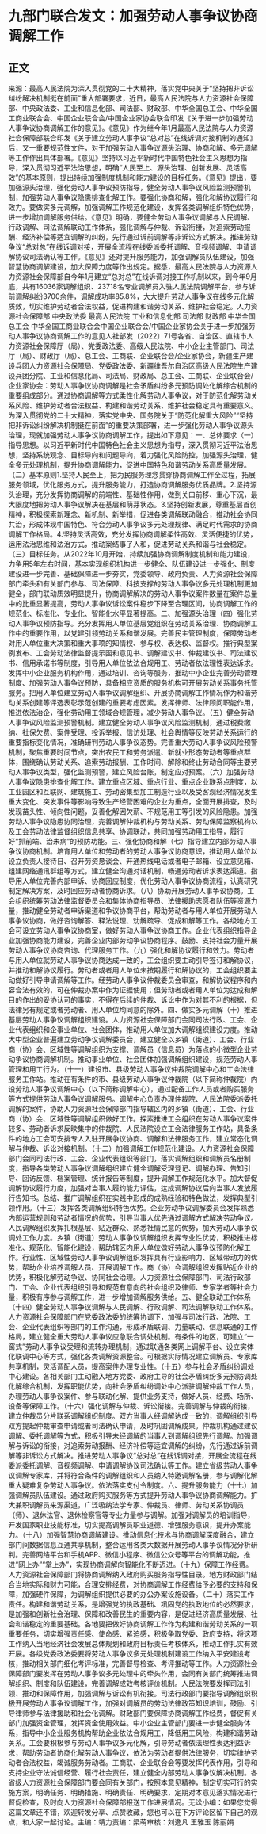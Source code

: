 # 九部门联合发文：加强劳动人事争议协商调解工作
## 正文
来源：最高人民法院为深入贯彻党的二十大精神，落实党中央关于“坚持把非诉讼纠纷解决机制挺在前面”重大部署要求，近日，最高人民法院与人力资源社会保障部、中央政法委、工业和信息化部、司法部、财政部、中华全国总工会、中华全国工商业联合会、中国企业联合会/中国企业家协会联合印发《关于进一步加强劳动人事争议协商调解工作的意见》。《意见》作为继今年1月最高人民法院与人力资源社会保障部联合印发《关于建立劳动人事争议“总对总”在线诉调对接机制的通知》后，又一重要规范性文件，对于加强劳动人事争议源头治理、协商和解、多元调解等工作作出具体部署。《意见》坚持以习近平新时代中国特色社会主义思想为指导，深入贯彻习近平法治思想，明确“人民至上、源头治理、创新发展、灵活高效”的基本原则，提出持续加强制度机制和能力建设的目标任务。《意见》提出，要加强源头治理，强化劳动人事争议预防指导，健全劳动人事争议风险监测预警机制，加强劳动人事争议隐患排查化解工作。要强化协商和解，强化和解协议履行和效力。要做实多元调解，加强调解工作规范化建设，发挥各类调解组织特色优势，进一步增加调解服务供给。《意见》明确，要健全劳动人事争议调解与人民调解、行政调解、司法调解联动工作体系，强化调解与仲裁、诉讼衔接，对追索劳动报酬、经济补偿等适宜调解的纠纷，先行通过诉前调解等非诉讼方式解决。推进劳动争议“总对总”在线诉调对接，开展全流程在线委派委托调解、音视频调解、申请调解协议司法确认等工作。《意见》还对提升服务能力，加强调解员队伍建设，加强智慧协商调解建设，加大保障力度等作出规定。据悉，最高人民法院与人力资源人力资源社会保障部自今年1月建立“总对总”在线诉调对接工作机制以来，到今年9月底，共有16036家调解组织、23718名专业调解员入驻人民法院调解平台，参与诉前调解纠纷3700余件，调解成功率85.8%，大大提升劳动人事争议在线多元化解质效，切实维护劳动者合法权益，促进构建和谐劳动关系、维护社会稳定。人力资源社会保障部 中央政法委 最高人民法院 工业和信息化部 司法部 财政部 中华全国总工会 中华全国工商业联合会中国企业联合会/中国企业家协会关于进一步加强劳动人事争议协商调解工作的意见人社部发〔2022〕71号各省、自治区、直辖市人力资源社会保障厅（局）、党委政法委、高级人民法院、中小企业主管部门、司法厅（局）、财政厅（局）、总工会、工商联、企业联合会/企业家协会，新疆生产建设兵团人力资源社会保障局、党委政法委、新疆维吾尔自治区高级人民法院生产建设兵团分院、工业和信息化局、司法局、财政局、总工会、工商联、企业联合会/企业家协会：劳动人事争议协商调解是社会矛盾纠纷多元预防调处化解综合机制的重要组成部分。通过协商调解等方式柔性化解劳动人事争议，对于防范化解劳动关系风险、维护劳动者合法权益、构建和谐劳动关系、维护社会稳定具有重要意义。为深入贯彻党的二十大精神，落实党中央、国务院关于“防范化解重大风险”“坚持把非诉讼纠纷解决机制挺在前面”的重要决策部署，进一步强化劳动人事争议源头治理，现就加强劳动人事争议协商调解工作，提出如下意见：一、总体要求（一）指导思想。以习近平新时代中国特色社会主义思想为指导，深入贯彻习近平法治思想，坚持系统观念、目标导向和问题导向，着力强化风险防控，加强源头治理，健全多元处理机制，提升协商调解能力，促进中国特色和谐劳动关系高质量发展。（二）基本原则1.坚持人民至上，把为民服务理念贯穿协商调解工作全过程，拓展服务领域，优化服务方式，提升服务能力，打造协商调解服务优质品牌。2.坚持源头治理，充分发挥协商调解的前端性、基础性作用，做到关口前移、重心下沉，最大限度地把劳动人事争议解决在基层和萌芽状态。3.坚持创新发展，尊重基层首创精神，积极探索新理念、新机制、新举措，促进各类调解联动融合，推动社会协同共治，形成体现中国特色、符合劳动人事争议多元处理规律、满足时代需求的协商调解工作格局。4.坚持灵活高效，充分发挥协商调解柔性高效、灵活便捷的优势，运用法治思维和法治方式，推动案结事了人和，促进劳动关系和谐与社会稳定。（三）目标任务。从2022年10月开始，持续加强协商调解制度机制和能力建设，力争用5年左右时间，基本实现组织机构进一步健全、队伍建设进一步强化、制度建设进一步完善、基础保障进一步夯实，党委领导、政府负责、人力资源社会保障部门牵头和有关部门参与、司法保障、科技支撑的劳动人事争议多元处理机制更加健全，部门联动质效明显提升，协商调解解决的劳动人事争议案件数量在案件总量中的比重显著提高，劳动人事争议诉讼案件稳步下降至合理区间，协商调解工作的规范化、标准化、专业化、智能化水平显著提高。二、加强源头治理（四）强化劳动人事争议预防指导。充分发挥用人单位基层党组织在劳动关系治理、协商调解工作中的重要作用，以党建引领劳动关系和谐发展。完善民主管理制度，保障劳动者对用人单位重大决策和重大事项的知情权、参与权、表达权、监督权。推行典型案例发布、工会劳动法律监督提示函和意见书、调解建议书、仲裁建议书、司法建议书、信用承诺书等制度，引导用人单位依法合规用工、劳动者依法理性表达诉求。发挥中小企业服务机构作用，通过培训、咨询等服务，推动中小企业完善劳动管理制度、加强劳动人事争议预防，具备相应资质的服务机构可开展劳动关系事务托管服务。把用人单位建立劳动人事争议调解组织、开展协商调解工作情况作为和谐劳动关系创建等评选表彰示范创建的重要考虑因素。发挥律师、法律顾问职能作用，推进依法治企，强化劳动用工领域合规管理，减少劳动人事争议。（五）健全劳动人事争议风险监测预警机制。建立健全劳动人事争议风险监测机制，通过税费缴纳、社保欠费、案件受理、投诉举报、信访处理、社会舆情等反映劳动关系运行的重要指标变化情况，准确研判劳动人事争议态势。完善重大劳动人事争议风险预警机制，聚焦重要时间节点，突出农民工和劳务派遣、新就业形态劳动者等重点群体，围绕确认劳动关系、追索劳动报酬、工作时间、解除和终止劳动合同等主要劳动人事争议类型，强化监测预警，建立风险台账，制定应对预案。（六）加强劳动人事争议隐患排查化解工作。建立重点区域、重点行业、重点企业联系点制度，以工业园区和互联网、建筑施工、劳动密集型加工制造行业以及受客观经济情况发生重大变化、突发事件等影响导致生产经营困难的企业为重点，全面开展排查，及时发现苗头性、倾向性问题，妥善化解因欠薪、不规范用工等引发的风险隐患。加强劳动人事争议隐患协同治理，完善调解仲裁机构与劳动关系、劳动保障监察机构以及工会劳动法律监督组织信息共享、协调联动，共同加强劳动用工指导，履行好“抓前端、治未病”的预防功能。三、强化协商和解（七）指导建立内部劳动人事争议协商机制。培育用人单位和劳动者的劳动人事争议协商意识，推动用人单位以设立负责人接待日、召开劳资恳谈会、开通热线电话或者电子邮箱、设立意见箱、组建网络通讯群组等方式，建立健全沟通对话机制，畅通劳动者诉求表达渠道。指导用人单位完善内部申诉、协商回应制度，优化劳动人事争议协商流程，认真研究制定解决方案，及时回应劳动者协商诉求。（八）协助开展劳动人事争议协商。工会组织统筹劳动法律监督委员会和集体协商指导员、法律援助志愿者队伍等资源力量，推动健全劳动者申诉渠道和争议协商平台，帮助劳动者与用人单位开展劳动人事争议协商，做好咨询解答、释法说理、劝解疏导、促成和解等工作。各级地方工会可设立劳动人事争议协商室，做好劳动人事争议协商工作。企业代表组织指导企业加强协商能力建设，完善企业内部劳动争议协商程序。鼓励、支持社会力量开展劳动人事争议协商咨询、代理服务工作。（九）强化和解协议履行和效力。劳动者与用人单位就劳动人事争议协商达成一致的，工会组织要主动引导签订和解协议，并推动和解协议履行。劳动者或者用人单位未按期履行和解协议的，工会组织要主动做好引导申请调解等工作。经劳动人事争议仲裁委员会审查，和解协议程序和内容合法有效的，可在仲裁办案中作为证据使用；但劳动者或者用人单位为达成和解目的作出的妥协认可的事实，不得在后续的仲裁、诉讼中作为对其不利的根据，但法律另有规定或者劳动者、用人单位均同意的除外。四、做实多元调解（十）推进基层劳动人事争议调解组织建设。人力资源社会保障部门会同司法行政、工会、企业代表组织和企事业单位、社会团体，推动用人单位加大调解组织建设力度。推动大中型企业普遍建立劳动争议调解委员会，建立健全以乡镇（街道）、工会、行业商（协）会、区域性等调解组织为支撑、调解员（信息员）为落点的小微型企业劳动争议协商调解机制。推动事业单位、社会团体加强调解组织建设，规范劳动人事管理和用工行为。（十一）建设市、县级劳动人事争议仲裁院调解中心和工会法律服务工作站。推动在有条件的市、县级劳动人事争议仲裁院（以下简称仲裁院）内设劳动人事争议调解中心（以下简称调解中心），通过配备工作人员或者购买服务等方式提供劳动人事争议调解服务。调解中心负责办理仲裁院、人民法院委派委托调解的案件，协助人力资源社会保障部门指导辖区内的乡镇（街道）、工会、行业商（协）会、区域性等调解组织做好工作。探索推进工会组织在劳动人事争议案件较多、劳动者诉求反映集中的仲裁院、人民法院设立工会法律服务工作站，具备条件的地方工会可安排专人入驻开展争议协商、调解和法律服务工作，建立常态化调解与仲裁、诉讼对接机制。（十二）加强调解工作规范化建设。人力资源社会保障部门会同司法行政、工会、企业代表组织等部门，落实调解组织和调解员名册制度，指导各类劳动人事争议调解组织建立健全调解受理登记、调解办理、告知引导、回访反馈、档案管理、统计报告等制度，提升调解工作规范化水平。加大督促调解协议履行力度，加强对当事人履约能力评估，达成调解协议后向当事人发放履行告知书。总结、推广调解组织在实践中形成的成熟经验和特色做法，发挥典型引领作用。（十三）发挥各类调解组织特色优势。企业劳动争议调解委员会发挥熟悉内部运营规则和劳动者情况的优势，引导当事人优先通过调解方式解决劳动争议。人民调解组织发挥扎根基层、贴近群众、熟悉社情民意的优势，加大劳动人事争议调处工作力度。乡镇（街道）劳动人事争议调解组织发挥专业性优势，积极推进标准化、规范化、智能化建设，帮助辖区内用人单位做好劳动人事争议预防化解工作。行业性、区域性劳动人事争议调解组织发挥具有行业影响力、区域带动力的优势，帮助企业培养调解人员、开展调解工作。商（协）会调解组织发挥贴近企业的优势，积极化解劳动争议、协同社会治理。人力资源社会保障部门、司法行政部门、工会、企业代表组织引导和规范有意向的社会组织及律师、专家学者等社会力量，积极有序参与调解工作，进一步增加调解服务供给。五、健全联动工作体系（十四）健全劳动人事争议调解与人民调解、行政调解、司法调解联动工作体系。人力资源社会保障部门在党委政法委的统筹协调下，加强与司法行政、法院、工会、企业代表组织等部门的工作沟通，形成矛盾联调、力量联动、信息联通的工作格局，建立健全重大劳动人事争议应急联合调处机制。有条件的地区，可建立“一窗式”劳动人事争议受理和流转办理机制，通过联通各类网上调解平台、设立实体化联调中心等方式，强化各类调解资源整合。可根据实际情况建立调解员、专家库共享机制，灵活调配人员，提高案件办理专业性。（十五）参与社会矛盾纠纷调处中心建设。各相关部门主动融入地方党委、政府主导的社会矛盾纠纷多元预防调处化解综合机制，发挥职能优势，向社会矛盾纠纷调处中心派驻调解仲裁工作人员，办理劳动人事争议案件、参与联动化解、提供业务支持，做好人员、经费、场所、设备等保障工作。（十六）强化调解与仲裁、诉讼衔接。完善调解与仲裁的衔接，建立仲裁员分片联系调解组织制度。双方当事人经调解达成一致的，调解组织引导双方提起仲裁审查申请或者司法确认申请，及时巩固调解成果。仲裁机构通过建议调解、委托调解等方式，积极引导未经调解的当事人到调解组织先行调解。加强调解与诉讼的衔接，对追索劳动报酬、经济补偿等适宜调解的纠纷，先行通过诉前调解等非诉讼方式解决。推进劳动人事争议“总对总”在线诉调对接，开展全流程在线委派委托调解、音视频调解、申请调解协议司法确认等工作。建立省级劳动人事争议调解专家库，并将符合条件的调解组织和人员纳入特邀调解名册，参与调解化解重大疑难复杂劳动人事争议。依法落实支付令制度。六、提升服务能力（十七）加强调解员队伍建设。通过政府购买服务等方式提升劳动人事争议协商调解能力。扩大兼职调解员来源渠道，广泛吸纳法学专家、仲裁员、律师、劳动关系协调员（师）、退休法官、退休检察官等专业力量参与调解。加强对调解员的培训指导，开发国家职业技能标准，切实提高调解员职业道德、增强服务意识，提升办案能力。（十八）加强智慧协商调解建设。推动信息化技术与协商调解深度融合，建立部门间数据信息互通共享机制，整合运用各类大数据开展劳动人事争议情况分析研判。完善网络平台和手机APP、微信小程序、微信公众号等平台的调解功能，推进“网上办”“掌上办”，实现协商调解向智能化不断迈进。（十九）保障工作经费。人力资源社会保障部门将协商调解纳入政府购买服务指导性目录。地方财政部门结合当地实际和财力可能，合理安排经费，对协商调解工作经费给予必要的支持和保障，加强硬件保障，为调解组织提供必要的办公办案设施设备。（二十）落实工作责任。构建和谐劳动关系，是增强党的执政基础、巩固党的执政地位的必然要求，是加强和创新社会治理、保障和改善民生的重要内容，是促进经济高质量发展、社会和谐稳定的重要基础。各地要把做好协商调解工作作为构建和谐劳动关系的一项重要任务，切实增强责任感、使命感、紧迫感，积极争取党委、政府支持，将这项工作纳入当地经济社会发展总体规划和政府目标责任考核体系，推动工作扎实有效开展。各级党委政法委要将劳动人事争议多元处理机制建设工作纳入平安建设考核，推动相关部门细化考评标准，完善督导检查、考评推动等工作。人力资源社会保障部门要发挥在劳动人事争议多元处理中的牵头作用，会同有关部门统筹推进调解组织、制度和队伍建设，完善调解成效考核评价机制。人民法院要发挥司法引领、推动和保障作用，加强调解与诉讼有机衔接。司法行政部门要指导调解组织积极开展劳动人事争议调解工作，加强对调解员的劳动法律政策知识培训，鼓励、引导律师参与法律援助和社会化调解。财政部门要保障协商调解工作经费，督促有关部门加强资金管理，发挥资金使用效益。中小企业主管部门要进一步健全服务体系，指导中小企业服务机构帮助企业依法合规用工，降低用工风险，构建和谐劳动关系。工会要积极参与劳动人事争议多元化解，引导劳动者依法理性表达利益诉求，帮助劳动者协商化解劳动人事争议，依法为劳动者提供法律服务，切实维护劳动者合法权益，竭诚服务劳动者。工商联、企业联合会等要发挥代表作用，引导和支持企业守法诚信经营、履行社会责任，建立健全内部劳动人事争议解决机制。各省级人力资源社会保障部门要会同有关部门，按照本意见精神，制定切实可行的实施方案，明确任务、明确措施、明确责任、明确要求，定期对本意见落实情况进行督促检查，及时向人力资源社会保障部报送工作进展情况。无讼小编：如果您觉得这篇文章还不错，欢迎转发分享、点赞收藏，您也可以在下方评论区留下自己的观点，和大家一起讨论。主编：靖力责编：梁萌审核：刘逸凡 王雅玉 陈丽娟